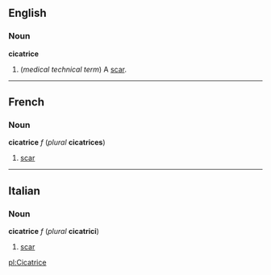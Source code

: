 ==English==
===Noun===
'''cicatrice'''

#(''medical technical term'') A [[scar]].

----
==French==
===Noun===
'''cicatrice''' ''f'' (''plural'' '''cicatrices''')

#[[scar]]

----
==Italian==
===Noun===
'''cicatrice''' ''f'' (''plural'' '''cicatrici''')

#[[scar]]

[[pl:Cicatrice]]